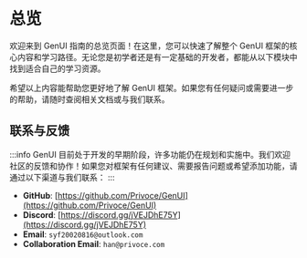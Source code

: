 
# 总览

欢迎来到 GenUI 指南的总览页面！在这里，您可以快速了解整个 GenUI 框架的核心内容和学习路径。无论您是初学者还是有一定基础的开发者，都能从以下模块中找到适合自己的学习资源。

<Container>
    <MyLinkCard
        href="/doc/guide/overview"
        title="指南"
        description="在指南部分，我们为您精心准备了关于 GenUI 框架的全面教程。从开发环境的搭建到插件的使用，再到构建工具的配置，每一个环节都有详细的步骤说明。我们的目标是帮助您系统地掌握 GenUI 的开发流程，让您在学习过程中少走弯路。"
    />
    <MyLinkCard
        href="/doc/tutorial/overview"
        title="教程"
        description="教程模块是您开启 GenUI 之旅的起点。从环境配置到工具下载，从基础语法到快速入门，我们通过一系列简单易懂的示例，逐步引导您深入了解 GenUI 的核心功能。通过这些教程，您不仅能够掌握基本操作，还能通过实践项目进一步巩固所学知识。"
    />
</Container>

<Container>
    <MyLinkCard
        href="/tool"
        title="工具"
        description="GenUI 提供了一体化构建工具 Ract，它专为 GenUI 设计，能够大幅提升开发效率。通过 Ract，您可以轻松实现项目的快速搭建、代码优化以及自动化部署。此外，我们还计划推出 VSCode 插件，进一步完善开发体验（即将上线）。"
    />
    <MyLinkCard
        href="/api"
        title="API"
        description="在开发过程中，API 是不可或缺的工具。GenUI 提供了丰富的 API 文档，涵盖了从基础底层到高级功能的各个方面。这些 API 能够帮助您实现更强大的功能，同时提升代码的可维护性和扩展性。"
    />
</Container>

希望以上内容能帮助您更好地了解 GenUI 框架。如果您有任何疑问或需要进一步的帮助，请随时查阅相关文档或与我们联系。

## 联系与反馈

:::info
GenUI 目前处于开发的早期阶段，许多功能仍在规划和实施中。我们欢迎社区的反馈和协作！如果您对框架有任何建议、需要报告问题或希望添加功能，请通过以下渠道与我们联系：
:::

- **GitHub**: [https://github.com/Privoce/GenUI](https://github.com/Privoce/GenUI)
- **Discord**: [https://discord.gg/jVEJDhE75Y](https://discord.gg/jVEJDhE75Y)
- **Email**: `syf20020816@outlook.com`
- **Collaboration Email**: `han@privoce.com`
